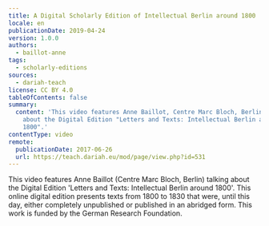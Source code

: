 ```yaml
---
title: A Digital Scholarly Edition of Intellectual Berlin around 1800
locale: en
publicationDate: 2019-04-24
version: 1.0.0
authors:
  - baillot-anne
tags:
  - scholarly-editions
sources:
  - dariah-teach
license: CC BY 4.0
tableOfContents: false
summary:
  content: 'This video features Anne Baillot, Centre Marc Bloch, Berlin, talking
    about the Digital Edition "Letters and Texts: Intellectual Berlin around
    1800".'
contentType: video
remote:
  publicationDate: 2017-06-26
  url: https://teach.dariah.eu/mod/page/view.php?id=531
---
```

This video features Anne Baillot (Centre Marc Bloch, Berlin) talking about the Digital Edition 'Letters and Texts: Intellectual Berlin around 1800'. This online digital edition presents texts from 1800 to 1830 that were, until this day, either completely unpublished or published in an abridged form. This work is funded by the German Research Foundation.

<VideoCard title="DH in Practice" subtitle="A Digital Scholarly Edition of Intellectual Berlin around 1800" id="5NXV7YX6KKM" image="images/anne-baillot.png" provider="youtube" />

